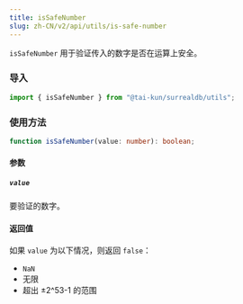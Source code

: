 ```yaml
---
title: isSafeNumber
slug: zh-CN/v2/api/utils/is-safe-number
---
```


`isSafeNumber` 用于验证传入的数字是否在运算上安全。

### 导入

```ts
import { isSafeNumber } from "@tai-kun/surrealdb/utils";
```

### 使用方法

```ts
function isSafeNumber(value: number): boolean;
```

#### 参数

##### `value`

要验证的数字。

#### 返回值

如果 `value` 为以下情况，则返回 `false`：

- `NaN`
- 无限
- 超出 ±2^53-1 的范围
